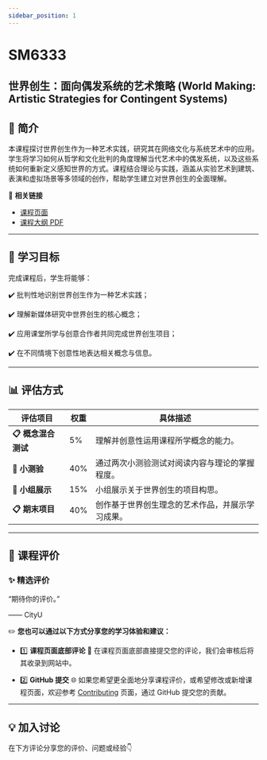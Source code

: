 ```yaml
---
sidebar_position: 1
---
```


# SM6333
## 世界创生：面向偶发系统的艺术策略 (World Making: Artistic Strategies for Contingent Systems)

## **📘 简介**
本课程探讨世界创生作为一种艺术实践，研究其在网络文化与系统艺术中的应用。学生将学习如何从哲学和文化批判的角度理解当代艺术中的偶发系统，以及这些系统如何重新定义感知世界的方式。课程结合理论与实践，涵盖从实验艺术到建筑、表演和虚拟场景等多领域的创作，帮助学生建立对世界创生的全面理解。

🔗 **相关链接**
- [课程页面](https://www.cityu.edu.hk/catalogue/pg/202526/course/SM6333.htm)
- [课程大纲 PDF](https://www.cityu.edu.hk/catalogue/pg/202526/course/SM6333.pdf)

---

## **🎯 学习目标**

完成课程后，学生将能够：

✔️ 批判性地识别世界创生作为一种艺术实践；

✔️ 理解新媒体研究中世界创生的核心概念；

✔️ 应用课堂所学与创意合作者共同完成世界创生项目；

✔️ 在不同情境下创意性地表达相关概念与信息。

---

## **📊 评估方式**

| **评估项目**             | **权重** | **具体描述**                                                                                       |
|-------------------------|---------|---------------------------------------------------------------------------------------------------|
| **📋 概念混合测试**      | 5%      | 理解并创意性运用课程所学概念的能力。                                                                |
| **📂 小测验**            | 40%     | 通过两次小测验测试对阅读内容与理论的掌握程度。                                                        |
| **📂 小组展示**          | 15%     | 小组展示关于世界创生的项目构思。                                                                    |
| **📋 期末项目**          | 40%     | 创作基于世界创生理念的艺术作品，并展示学习成果。                                                      |

---

## **💬 课程评价**

### ✨ **精选评价**
<div className={commentStyles.commentBox}>
    <p className={commentStyles.commentText}>
        “期待你的评价。”
    </p>
    <p className={commentStyles.commentAuthor}>—— CityU</p>
</div>

✏️ **您也可以通过以下方式分享您的学习体验和建议：**

- 1️⃣ **课程页面底部评论**
💬 在课程页面底部直接提交您的评论，我们会审核后将其收录到网站中。

- 2️⃣ **GitHub 提交**
🌐 如果您希望更全面地分享课程评价，或希望修改或新增课程页面，欢迎参考 [Contributing](/contributing) 页面，通过 GitHub 提交您的贡献。

---

## **💡 加入讨论**

在下方评论分享您的评价、问题或经验👇
<Utterances />